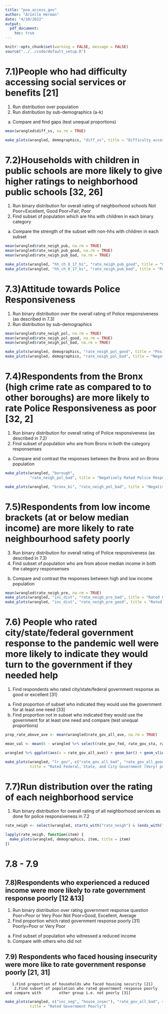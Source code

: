 ```yaml
---
title: "poa_access_gov"
author: "Arielle Herman"
date: "4/10/2022"
output:
  pdf_document:
    toc: true
---
```


```r
knitr::opts_chunk$set(warning = FALSE, message = FALSE)
source("../../code/default_setup.R")
```


# 7.1)People who had difficulty accessing social services or benefits [21]

1.	Run distribution over population
2.	Run distribution by sub-demographics (a-k)
a.	Compare and find gaps (test unequal proportions)

```r
mean(wrangled$diff_ss, na.rm = TRUE)

make_plots(wrangled, demographics, "diff_ss", title = "Difficulty accessing Social security benefits")
```


# 7.2)Households with children in public schools are more likely to give higher ratings to neighborhood public schools [32, 26]

1.	Run binary distribution for overall rating of neighborhood schools 
Not Poor=Excellent, Good
Poor=Fair, Poor
2.	Find subset of population which are hhs with children in each binary category 
a.	Compare the strength of the subset with non-hhs with children in each subset

```r
mean(wrangled$rate_neigh_pub, na.rm = TRUE)
mean(wrangled$rate_neigh_pub_good, na.rm = TRUE)
mean(wrangled$rate_neigh_pub_bad, na.rm = TRUE)

make_plots(wrangled, "hh_ch_0_17_bi", "rate_neigh_pub_good", title = "Good or Excellent Rating of Public Schools", show = "true")
make_plots(wrangled, "hh_ch_0_17_bi", "rate_neigh_pub_bad", title = "Poor or Very Poor Rating of Public Schools")
```

# 7.3)Attitude towards Police Responsiveness

1.	Run binary distribution over the overall rating of Police responsiveness (as described in 7.3)
2.	Run distribution by sub-demographics

```r
mean(wrangled$rate_neigh_pol, na.rm = TRUE)
mean(wrangled$rate_neigh_pol_good, na.rm = TRUE)
mean(wrangled$rate_neigh_pol_bad, na.rm = TRUE)

make_plots(wrangled, demographics, "rate_neigh_pol_good", title = "Positively Rated Police Responsiveness")
make_plots(wrangled, demographics, "rate_neigh_pol_bad", title = "Negatively Rated Police Responsiveness")
```

# 7.4)Respondents from the Bronx (high crime rate as compared to to other boroughs) are more likely to rate Police Responsiveness as poor [32, 2]

1.	Run binary distribution for overall rating of Police responsiveness (as described in 7.2)
2.	Find subset of population who are from Bronx in both the category responsenses
a.	Compare and contrast the responses between the Bronx and on-Bronx population

```r
make_plots(wrangled, "borough",
           "rate_neigh_pol_bad", title = "Negatively Rated Police Responsiveness")

make_plots(wrangled, "bronx_bi", "rate_neigh_pol_bad", title = "Negatively Rated Police Responsiveness", show = TRUE) #added by Brendan
```

# 7.5)Respondents from low income brackets (at or below median income) are more likely to rate neighbourhood safety poorly

3.	Run binary distribution for overall rating of Police responsiveness (as described in 7.3)
4.	Find subset of population who are from above median income  in both the category responsenses
b.	Compare and contrast the responses between high and low income population

```r
mean(wrangled$rate_neigh_pre, na.rm = TRUE)
make_plots(wrangled, "inc_dist", "rate_neigh_pre_bad", title = "Rated Crime Prevention Well")
make_plots(wrangled, "inc_dist", "rate_neigh_pre_good", title = "Rated Crime Prevention Poorly", show = TRUE)
```

# 7.6) People who rated city/state/federal government response to the pandemic well were more likely to indicate they would turn to the government if they needed help

1.	Find respondents who rated city/state/federal government response as good or excellent [31]
a.	Find proportion of subset who indicated they would use the government for at least one need [33]
b.	Find proportion not in subset who indicated they would use the government for at least one need and compare (test unequal proportions)

```r
prop_rate_above_ave <- mean(wrangled$rate_gov_all_ave, na.rm = TRUE)

mean_val <- mean(6 - wrangled %>% select(rate_gov_fed, rate_gov_sta, rate_gov_cit) %>% unlist, na.rm = TRUE)

wrangled %>% ggplot(aes(x = rate_gov_all_ave)) + geom_bar() + geom_vline(xintercept = mean_val) + ggtitle("Avg. rating for city, state, federal gov't", subtitle = "1=excellent -> 5=very poor") #title added by Brendan

make_plots(wrangled, "lr_gov", c("rate_gov_all_bad", "rate_gov_all_good"),
           title = "Rated Federal, State, and City Government (Very) poorly", show = "TRUE")
```

# 7.7)Run distribution over the rating of each neighborhood service

1.	Run binary distribution for overall rating of all neighborhood services as done for police responsiveness in 7.2

```r
rate_neigh <- select(wrangled, starts_with("rate_neigh") & (ends_with("good") | ends_with("bad"))) %>% colnames %>% sort

lapply(rate_neigh, function(item) {
  make_plots(wrangled, demographics, item, title = item)
})
```
# 7.8 - 7.9

## 7.8)Respondents who experienced a reduced income were more likely to rate government response poorly [12 &13]

1.	Run binary distribution over rating government response question 
Poor=Poor or Very Poor
Not Poor=Good, Excellent, Average
2.	Find proportion which rated government response poorly [31]
              Poorly=Poor or Very Poor
a.	Find subset of population who witnessed a reduced income
b.	Compare with others who did not

## 7.9) Respondents who faced housing insecurity were more like to rate government response poorly [21, 31]
       1.Find proportion of households who faced housing security [21]
        2.Find subset of population who rated government response poorly and compare with        other group i.e. not poorly [31]

```r

make_plots(wrangled, c("inc_neg", "house_insec"), "rate_gov_all_bad", show = TRUE,
           title = "Rated Government Poorly")
```